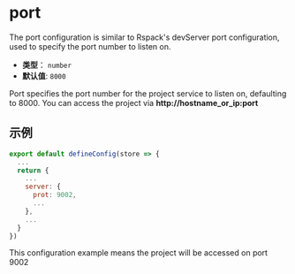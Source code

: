 # port

The port configuration is similar to Rspack's devServer port configuration, used to specify the port number to listen on.

- **类型**： `number`
- **默认值**: `8000`

Port specifies the port number for the project service to listen on, defaulting to 8000. You can access the project via **http://hostname_or_ip:port**

## 示例

```js title="emp-config.js"
export default defineConfig(store => {
  ...
  return {
    ...
    server: {
      prot: 9002,
      ...
    },
    ...
  }
})

```

This configuration example means the project will be accessed on port 9002